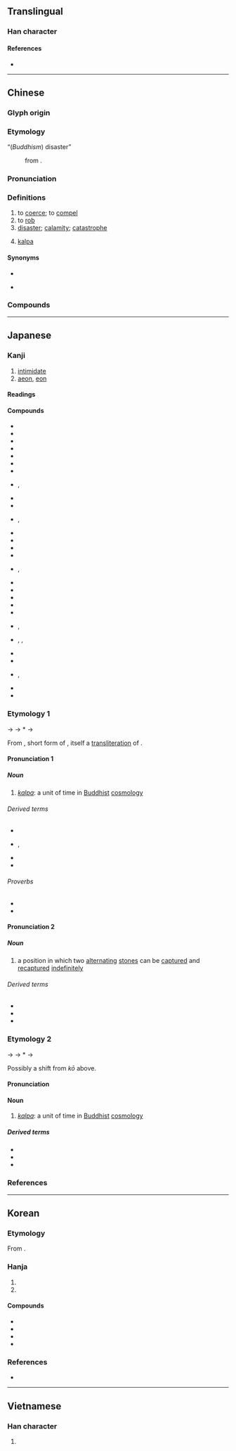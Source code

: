 {{also|刦}}
{{character info}}
==Translingual==

===Han character===
{{Han char|rn=19|rad=力|as=05|sn=7|four=47720|canj=GIKS,XGIKS|ids=⿰去力}}

====References====
* {{Han ref|kx=0146.300|dkj=02316|dj=0331.030|hdz=10367.120|uh=52AB|ud=21163|bh=A754|bd=42836}}

----

==Chinese==
{{zh-forms|alt=刧,刦,𠛗,刼,𠉨,𠞏}}

===Glyph origin===
{{Han etym}}
{{Han compound|ls=psc|去|力|c1=p|c2=s|t2=power, force}}

===Etymology===
; “(''Buddhism'') disaster”
: {{zh-short|劫波|dot=,}} from {{bor|zh|sa|कल्प}}.

===Pronunciation===
{{zh-pron
|m=jié
|c=gip3
|h=pfs=kiap
|mn=kiap
|mc=y
|oc=y
|cat=v,n
}}

===Definitions===
{{zh-hanzi}}

# to [[coerce]]; to [[compel]]
# to [[rob]]
# [[disaster]]; [[calamity]]; [[catastrophe]]
# {{lb|zh|Buddhism}} [[kalpa]]

====Synonyms====
* {{sense|to coerce}}
{{zh-syn-saurus|強迫}}
* {{sense|disaster}}
{{zh-syn-saurus|災難}}

===Compounds===
{{zh-der|乘火打劫|偷營劫寨|剽劫|劫制|劫劫|劫匪|劫囚|劫奪|劫婚|劫富濟貧|劫寨|劫後餘燼|劫後餘生|劫持|劫掠|劫數|劫機|劫殺|劫法場|劫灰|劫營|劫牢|劫獄|劫略|劫盜|劫盟|劫財|劫運|劫難|劫餘|在劫難逃|塵劫|大劫|小劫|巴劫|巴巴劫劫|忙劫|忙劫劫|忙忙劫劫|打劫|打家劫盜|打家劫舍|換劫|搜劫|搶劫|攔劫|昆池劫灰|桃花劫|歷劫|歷劫歸來|永劫|波波劫劫|洗劫|浩劫|火劫|焚劫|生關死劫|盜劫|萬劫|萬劫不復|空劫|行劫|要劫|趁哄打劫|趁火打劫|趁火搶劫|路劫|遭劫|邀劫}}

----

==Japanese==

===Kanji===
{{ja-kanji|grade=|rs=力05}}

# [[intimidate]]
# [[aeon]], [[eon]]

====Readings====
{{ja-readings
|goon=こう<こふ
|kanon=きょう<けふ
|kanyoon=ごう<ごふ
|kun=おびや-かす
}}

====Compounds====
{{der-top|Compounds}}
* {{ja-r|劫%火|こう%か}}
* {{ja-r|曠%劫|こう%ごう}}
* {{ja-r|劫%濁|こう%じょく}}
* {{ja-r|劫%奪|こう%だつ}}
* {{ja-r|劫%初|ごう%しょ}}
* {{ja-r|劫%盗|ごう%とう}}
* {{ja-r|劫%末|ごう%まつ}}
* {{ja-r|劫%掠|ごう%りゃく|rom=-}}, {{ja-r|劫%略|ごう%りゃく}}
* {{ja-r|永%劫|えい%ごう}}
* {{ja-r|壊%劫|え%こう}}
* {{ja-r|億%劫|おっ%こう}}, {{ja-r|億%劫|おっ%くう}}
* {{ja-r|空%劫|くう%こう}}
* {{ja-r|久%遠%劫|く%おん%ごう}}
* {{ja-r|倶%胝%劫|く%てい%こう}}
* {{ja-r|減%劫|げん%こう}}
* {{ja-r|賢%劫|けん%ごう}}, {{ja-r|賢%劫|げん%ごう}}
* {{ja-r|五%劫 思%惟|ご%こう し%ゆい}}
* {{ja-r|三 阿 僧%祇 劫|さん あ そう%ぎ こう}}
* {{ja-r|四%劫|し%こう}}
* {{ja-r|住%劫|じゅう%こう}}
* {{ja-r|小%劫|しょう%こう}}
* {{ja-r|成%劫|じょう%こう}}, {{ja-r|成%劫|じょう%ごう}}
* {{ja-r|塵%劫|じん%こう}}, {{ja-r|塵%劫|じん%ごう}}, {{ja-r|塵%点%劫|じん%でん%ごう}}
* {{ja-r|増%劫|ぞう%こう}}
* {{ja-r|多%生%劫|た%しょう%ごう}}
* {{ja-r|万%劫|まん%ごう}}, {{ja-r|万%劫|ばん%ごう}}
* {{ja-r|無%量%劫|む%りょう%ごう}}
* {{ja-r|歴%劫|りゃっ%こう}}
{{der-bottom}}

===Etymology 1===
<div style="float:right;">
{{wp|lang=ja}}
{{wp|Kalpa (aeon)}}
</div>
{{ja-kanjitab|こう|yomi=o}}
{{IPAchar|/kopu/}} → {{IPAchar|/kofu/}} → *{{IPAchar|/kowu/}} → {{IPAchar|/koː/}}

From {{der|ja|ltc|sort=こう|-}} {{ltc-l|劫}}, short form of {{ltc-l|劫波}}, itself a [[transliteration]] of {{bor|ja|sa|sort=こう|कल्प||[[aeon]]}}.

====Pronunciation 1====
{{ja-pron|y=go|こう|acc=1|acc_ref=DJR}}

=====Noun=====
{{ja-noun|こう|hhira=こふ}}

# {{lb|ja|Buddhism|sort=こう}} ''[[kalpa]]'': a unit of time in [[Buddhist]] [[cosmology]]

======Derived terms======
{{der-top}}
* {{ja-r|劫を経る|こう を へる}}
* {{ja-r|劫%﨟|こう%ろう|rom=-}}, {{ja-r|劫%臘|こう%ろう}}
* {{ja-r|億%万%劫|おく%まん%ごう}}
* {{ja-r|時%劫|じ%こう}}
{{der-bottom}}

======Proverbs======
* {{ja-r|烏%賊の甲より年の劫|い%か の こう より とし の こう}}
* {{ja-r|亀の甲より年の劫|かめ の こう より とし の こう}}

====Pronunciation 2====
{{ja-pron|y=go|こう|acc=0|acc2=1|acc_ref=DJR|acc2_ref=DJR}}

=====Noun=====
{{ja-noun|こう|hhira=こふ}}

# {{lb|ja|Go|sort=こう}} a position in which two [[alternating]] [[stone]]s can be [[capture]]d and [[recapture]]d [[indefinitely]]

======Derived terms======
{{der-top}}
* {{ja-r|劫%材|こう%ざい}}
* {{ja-r|劫%立て|こう%だて}}
* {{ja-r|劫%種|こう%だね}}
{{der-bottom}}

===Etymology 2===
{{ja-kanjitab|ごう|yomi=o}}

{{IPAchar|/ɡopu/}} → {{IPAchar|/ɡofu/}} → *{{IPAchar|/ɡowu/}} → {{IPAchar|/ɡoː/}}

Possibly a shift from ''kō'' above. {{rfv-etym|ja}}

====Pronunciation====
{{ja-pron|y=kanyo|ごう|acc=1}}

====Noun====
{{ja-noun|ごう|hhira=ごふ}}

# {{lb|ja|Buddhism}} ''[[kalpa]]'': a unit of time in [[Buddhist]] [[cosmology]]

=====Derived terms=====
{{der-top}}
* {{ja-r|劫%罰|ごう%ばつ}}
* {{ja-r|時%劫|じ%ごう}}
* {{ja-r|多%劫|た%ごう}}
{{der-bottom}}

===References===
<references/>

{{top|ja|Go|sort=こう}}

----

==Korean==

===Etymology===
From {{der|ko|ltc|-}} {{ltc-l|劫|id=1}}. {{hanja-hunmong|겁〮|kep|人類#중04A|alt=刼}}

===Hanja===
{{ko-hanja-search}}
{{ko-hanja|위협하다|위협할|겁}}

# {{hanja form of|겁|[[coerce]]; [[threaten]]|affix}}
# {{hanja form of|겁|[[kalpa]]|noun}}

====Compounds====
{{der-top|Compounds}}
* {{ko-l|겁략|劫掠}}
* {{ko-l|겁박|劫迫}}
* {{ko-l|겁탈|劫奪}}
* {{ko-l|겁박|劫縛}}
{{der-bottom}}

===References===
* {{R:hanjadoc|865}}

----

==Vietnamese==

===Han character===
{{vi-readings|reading=kiếp|rs=力05}}

# {{rfdef|vi|sort=力05}}